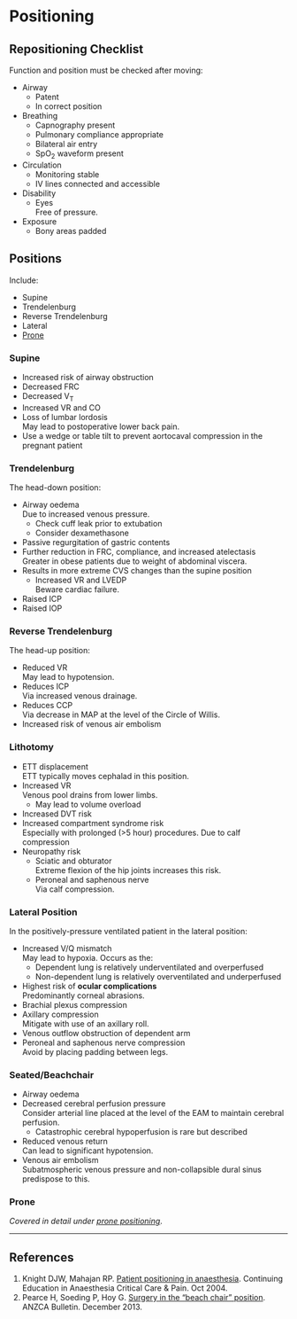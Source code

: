 # Positioning


## Repositioning Checklist

Function and position must be checked after moving:

* Airway
	* Patent
	* In correct position
* Breathing
	* Capnography present
	* Pulmonary compliance appropriate
	* Bilateral air entry
	* SpO<sub>2</sub> waveform present
* Circulation
	* Monitoring stable
	* IV lines connected and accessible
* Disability
	* Eyes  
	Free of pressure.
* Exposure
	* Bony areas padded


## Positions

Include:

* Supine
* Trendelenburg
* Reverse Trendelenburg
* Lateral
* [Prone](/anaesthesia/general/proneanaes.md)

### Supine

* Increased risk of airway obstruction
* Decreased FRC
* Decreased V<sub>T</sub>
* Increased VR and CO
* Loss of lumbar lordosis  
May lead to postoperative lower back pain.
* Use a wedge or table tilt to prevent aortocaval compression in the pregnant patient


### Trendelenburg

The head-down position:

* Airway oedema  
Due to increased venous pressure.
	* Check cuff leak prior to extubation
	* Consider dexamethasone
* Passive regurgitation of gastric contents
* Further reduction in FRC, compliance, and increased atelectasis  
Greater in obese patients due to weight of abdominal viscera.
* Results in more extreme CVS changes than the supine position  
	* Increased VR and LVEDP  
	Beware cardiac failure.
* Raised ICP
* Raised IOP


### Reverse Trendelenburg

The head-up position:

* Reduced VR  
May lead to hypotension.
* Reduces ICP  
Via increased venous drainage.
* Reduces CCP  
Via decrease in MAP at the level of the Circle of Willis.
* Increased risk of venous air embolism


### Lithotomy

* ETT displacement  
ETT typically moves cephalad in this position.
* Increased VR  
Venous pool drains from lower limbs.
	* May lead to volume overload
* Increased DVT risk
* Increased compartment syndrome risk  
Especially with prolonged (>5 hour) procedures.
Due to calf compression
* Neuropathy risk
	* Sciatic and obturator  
	Extreme flexion of the hip joints increases this risk.
	* Peroneal and saphenous nerve  
	Via calf compression.


### Lateral Position

In the positively-pressure ventilated patient in the lateral position:

* Increased V/Q mismatch  
May lead to hypoxia. Occurs as the:
	* Dependent lung is relatively underventilated and overperfused
	* Non-dependent lung is relatively overventilated and underperfused
* Highest risk of **ocular complications**  
Predominantly corneal abrasions.
* Brachial plexus compression
* Axillary compression  
Mitigate with use of an axillary roll.
* Venous outflow obstruction of dependent arm
* Peroneal and saphenous nerve compression  
Avoid by placing padding between legs.


### Seated/Beachchair

* Airway oedema
* Decreased cerebral perfusion pressure  
Consider arterial line placed at the level of the EAM to maintain cerebral perfusion.
	* Catastrophic cerebral hypoperfusion is rare but described
* Reduced venous return  
Can lead to significant hypotension.
* Venous air embolism  
Subatmospheric venous pressure and non-collapsible dural sinus predispose to this.


### Prone

*Covered in detail under [prone positioning](/anaesthesia/general/proneanaes.md)*.


---

## References

1. Knight DJW, Mahajan RP. [Patient positioning in anaesthesia](https://academic.oup.com/bjaed/article/4/5/160/291023). Continuing Education in Anaesthesia Critical Care & Pain. Oct 2004.
2. Pearce H, Soeding P, Hoy G. [Surgery in the "beach chair" position](http://www.anzca.edu.au/documents/the-beach-chair-position). ANZCA Bulletin. December 2013.